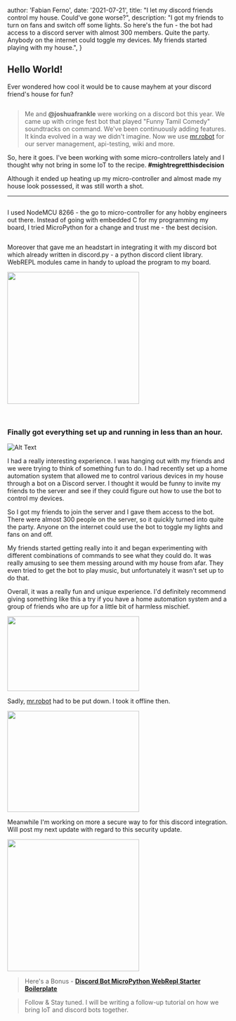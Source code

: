 
  author: 'Fabian Ferno',
  date: '2021-07-21',
  title: "I let my discord friends control my house. Could've gone worse?",
  description:
    "I got my friends to turn on fans and switch off some lights. So here's the fun - the bot had access to a discord server with almost 300 members. Quite the party. Anybody on the internet could toggle my devices. My friends started playing with my house.",
}


## Hello World!

Ever wondered how cool it would be to cause mayhem at your discord friend's house for fun?

<Image
  alt=""
  width={300}
  height={300}
  src="https://media1.giphy.com/media/NbpSEhJcBdIouFwMsF/giphy.gif?cid=5a38a5a2w1weawqx98knjwu6491csltzrq0jqkaox7nxkk9n&amp;rid=giphy.gif&amp;ct=s"
/>

> Me and **@joshuafrankle** were working on a discord bot this year. We came up with cringe fest bot that played "Funny Tamil Comedy" soundtracks on command. We've been continuously adding features. It kinda evolved in a way we didn't imagine. Now we use [mr.robot](https://github.com/fabianferno/mr.robot) for our server management, api-testing, wiki and more.

So, here it goes. I've been working with some micro-controllers lately and I thought why not bring in some IoT to the recipe. **#mightregretthisdecision**

Although it ended up heating up my micro-controller and almost made my house look possessed, it was still worth a shot.

---

<Image
  alt=""
  width={300}
  height={300}
  src="https://dev-to-uploads.s3.amazonaws.com/uploads/articles/yzmo2iphhc6byh077584.jpg"
/>

I used NodeMCU 8266 - the go to micro-controller for any hobby engineers out there. Instead of going with embedded C for my programming my board, I tried MicroPython for a change and trust me - the best decision.

<Image
  alt=""
  width={300}
  height={300}
  src="https://media2.giphy.com/media/LMt9638dO8dftAjtco/giphy.gif?cid=5a38a5a25cty1c4yxb3zhki6do29hwg7lht5u481a2axskjg&amp;rid=giphy.gif&amp;ct=s"
  height="50"
/>

Moreover that gave me an headstart in integrating it with my discord bot which already written in discord.py - a python discord client library. WebREPL modules came in handy to upload the program to my board.

<Image
  alt=""
  width={300}
  height={300}
  src="https://media3.giphy.com/media/xNBcChLQt7s9a/200w.gif?cid=5a38a5a2t186siy1eil93svq63pqshgtnsmgu47yrhl67d5n&amp;rid=200w.gif&amp;ct=g"
  style="border:0;height:300px;width:300px"
/>

<br />

### Finally got everything set up and running in less than an hour.

![Alt Text](https://dev-to-uploads.s3.amazonaws.com/uploads/articles/0epi3u9lrrz3tkzdwgw5.png)

I had a really interesting experience. I was hanging out with my friends and we were trying to think of something fun to do. I had recently set up a home automation system that allowed me to control various devices in my house through a bot on a Discord server. I thought it would be funny to invite my friends to the server and see if they could figure out how to use the bot to control my devices.

So I got my friends to join the server and I gave them access to the bot. There were almost 300 people on the server, so it quickly turned into quite the party. Anyone on the internet could use the bot to toggle my lights and fans on and off.

My friends started getting really into it and began experimenting with different combinations of commands to see what they could do. It was really amusing to see them messing around with my house from afar. They even tried to get the bot to play music, but unfortunately it wasn't set up to do that.

Overall, it was a really fun and unique experience. I'd definitely recommend giving something like this a try if you have a home automation system and a group of friends who are up for a little bit of harmless mischief.

<Image
  alt=""
  width={300}
  height={300}
  src="https://media4.giphy.com/media/l41YedRBFoGeyXuz6/200.gif?cid=5a38a5a20avow3xphb2zj8cmxtwf3meqqrf9a81ii6bfan7w&amp;rid=200.gif&amp;ct=g"
  style="border:0;height:170px;width:300px"
/>

Sadly, [mr.robot](https://github.com/fabianferno/mr.robot) had to be put down. I took it offline then.

<Image
  alt=""
  width={300}
  height={300}
  src="https://media1.giphy.com/media/3oEjI80DSa1grNPTDq/giphy.gif?cid=5a38a5a2keutsbt0qzajze6o7gegpf4c9xgtyrgzosyniz2c&amp;rid=giphy.gif&amp;ct=g"
  style="border:0;height:230px;width:300px"
/>

Meanwhile I'm working on more a secure way to for this discord integration. Will post my next update with regard to this security update.

<Image
  alt=""
  width={300}
  height={300}
  src="https://media4.giphy.com/media/tNdcrrDxRoYSV6k2QR/giphy.gif?cid=5a38a5a2pn1hvnivwaiw9gsq0vfhcbjwhaghygcd83uypex7&amp;rid=giphy.gif&amp;ct=g"
  style="border:0;height:300px;width:300px"
/>

> Here's a Bonus - **[Discord Bot MicroPython WebRepl Starter Boilerplate](https://github.com/fabianferno/mr.robot/tree/iot)**

> Follow & Stay tuned. I will be writing a follow-up tutorial on how we bring IoT and discord bots together.
